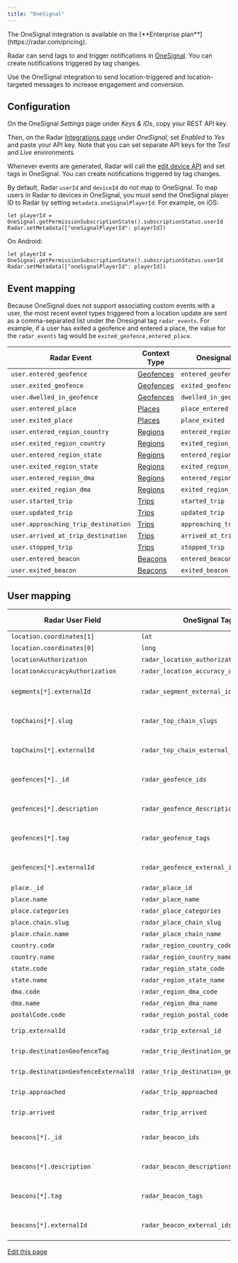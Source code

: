```yaml
---
title: "OneSignal"
---
```


<Info>
  The OneSignal integration is available on the [**Enterprise plan**](https://radar.com/pricing).
</Info>

Radar can send tags to and trigger notifications in [OneSignal](https://onesignal.com). You can create notifications triggered by tag changes.

Use the OneSignal integration to send location-triggered and location-targeted messages to increase engagement and conversion.

## Configuration

On the OneSignal _Settings_ page under _Keys & IDs_, copy your REST API key.

Then, on the Radar [Integrations page](https://radar.com/dashboard/integrations) under _OneSignal_, set _Enabled_ to _Yes_ and paste your API key. Note that you can set separate API keys for the _Test_ and _Live_ environments.

Whenever events are generated, Radar will call the [edit device API](https://documentation.onesignal.com/reference/edit-device) and set tags in OneSignal. You can create notifications triggered by tag changes.

By default, Radar `userId` and `deviceId` do not map to OneSignal. To map users in Radar to devices in OneSignal, you must send the OneSignal player ID to Radar by setting `metadata.oneSignalPlayerId`. For example, on iOS:

```
let playerId = OneSignal.getPermissionSubscriptionState().subscriptionStatus.userId
Radar.setMetadata(["oneSignalPlayerId": playerId])
```

On Android:

```
let playerId = OneSignal.getPermissionSubscriptionState().subscriptionStatus.userId
Radar.setMetadata(["oneSignalPlayerId": playerId])
```

## Event mapping

Because OneSignal does not support associating custom events with a user, the most recent event types triggered from a location update are sent as a comma-separated list under the Onesignal tag `radar_events`. For example, if a user has exited a geofence and entered a place, the value for the `radar_events` tag would be `exited_geofence,entered_place`.

| Radar Event                         | Context Type            | Onesignal Tag Value            |
| ----------------------------------- | ----------------------- | ------------------------------ |
| `user.entered_geofence`             | [Geofences](/geofences) | `entered_geofence`             |
| `user.exited_geofence`              | [Geofences](/geofences) | `exited_geofence`              |
| `user.dwelled_in_geofence`          | [Geofences](/geofences) | `dwelled_in_geofence`          |
| `user.entered_place`                | [Places](/places)       | `place_entered`                |
| `user.exited_place`                 | [Places](/places)       | `place_exited`                 |
| `user.entered_region_country`       | [Regions](/regions)     | `entered_region_country`       |
| `user.exited_region_country`        | [Regions](/regions)     | `exited_region_country`        |
| `user.entered_region_state`         | [Regions](/regions)     | `entered_region_state`         |
| `user.exited_region_state`          | [Regions](/regions)     | `exited_region_state`          |
| `user.entered_region_dma`           | [Regions](/regions)     | `entered_region_dma`           |
| `user.exited_region_dma`            | [Regions](/regions)     | `exited_region_dma`            |
| `user.started_trip`                 | [Trips](/trip-tracking) | `started_trip`                 |
| `user.updated_trip`                 | [Trips](/trip-tracking) | `updated_trip`                 |
| `user.approaching_trip_destination` | [Trips](/trip-tracking) | `approaching_trip_destination` |
| `user.arrived_at_trip_destination`  | [Trips](/trip-tracking) | `arrived_at_trip_destination`  |
| `user.stopped_trip`                 | [Trips](/trip-tracking) | `stopped_trip`                 |
| `user.entered_beacon`               | [Beacons](/beacons)     | `entered_beacon`               |
| `user.exited_beacon`                | [Beacons](/beacons)     | `exited_beacon`                |

## User mapping

| Radar User Field                     | OneSignal Tag Name                            | Type                     | Example Tag                  | Context Type                    |
| ------------------------------------ | --------------------------------------------- | ------------------------ | ---------------------------- | ------------------------------- |
| `location.coordinates[1]`            | `lat`                                         | number                   | `39.525665`                  |                                 |
| `location.coordinates[0]`            | `long`                                        | number                   | `-76.350663`                 |                                 |
| `locationAuthorization`              | `radar_location_authorization`                | string                   | `"GRANTED_FOREGROUND"`       |                                 |
| `locationAccuracyAuthorization`      | `radar_location_accuracy_authorization`       | string                   | `"FULL"`                     |                                 |
| `segments[*].externalId`             | `radar_segment_external_ids`                  | string (comma-separated) | `"starbucks-visitors"`       |                                 |
| `topChains[*].slug`                  | `radar_top_chain_slugs`                       | string (comma-separated) | `"starbucks"`                |                                 |
| `topChains[*].externalId`            | `radar_top_chain_external_ids`                | string (comma-separated) | `"123"`                      |                                 |
| `geofences[*]._id`                   | `radar_geofence_ids`                          | string (comma-separated) | `"5b2c0906f5874b001aecfd8e"` | [Geofences](/geofences)         |
| `geofences[*].description`           | `radar_geofence_descriptions`                 | string (comma-separated) | `"Store #123"`               | [Geofences](/geofences)         |
| `geofences[*].tag`                   | `radar_geofence_tags`                         | string (comma-separated) | `"store"`                    | [Geofences](/geofences)         |
| `geofences[*].externalId`            | `radar_geofence_external_ids`                 | string (comma-separated) | `"123"`                      | [Geofences](/geofences)         |
| `place._id`                          | `radar_place_id`                              | string                   | `"59302bcf8f27e8a156bd4f91"` | [Places](/places)               |
| `place.name`                         | `radar_place_name`                            | string                   | `"Starbucks"`                | [Places](/places)               |
| `place.categories`                   | `radar_place_categories`                      | string                   | `"coffee-shop"`              | [Places](/places)               |
| `place.chain.slug`                   | `radar_place_chain_slug`                      | string                   | `"starbucks"`                | [Places](/places)               |
| `place.chain.name`                   | `radar_place_chain_name`                      | string                   | `"Starbucks"`                | [Places](/places)               |
| `country.code`                       | `radar_region_country_code`                   | string                   | `"US"`                       | [Regions](/regions)             |
| `country.name`                       | `radar_region_country_name`                   | string                   | `"United States"`            | [Regions](/regions)             |
| `state.code`                         | `radar_region_state_code`                     | string                   | `"MD"`                       | [Regions](/regions)             |
| `state.name`                         | `radar_region_state_name`                     | string                   | `"Maryland"`                 | [Regions](/regions)             |
| `dma.code`                           | `radar_region_dma_code`                       | string                   | `"26"`                       | [Regions](/regions)             |
| `dma.name`                           | `radar_region_dma_name`                       | string                   | `"Baltimore"`                | [Regions](/regions)             |
| `postalCode.code`                    | `radar_region_postal_code`                    | string                   | `"21014"`                    | [Regions](/regions)             |
| `trip.externalId`                    | `radar_trip_external_id`                      | string                   | `"123"`                      | [Trip tracking](/trip-tracking) |
| `trip.destinationGeofenceTag`        | `radar_trip_destination_geofence_tag`         | string                   | `"store"`                    | [Trip tracking](/trip-tracking) |
| `trip.destinationGeofenceExternalId` | `radar_trip_destination_geofence_external_id` | string                   | `"123"`                      | [Trip tracking](/trip-tracking) |
| `trip.approached`                    | `radar_trip_approached`                       | boolean                  | `true`                       | [Trip tracking](/trip-tracking) |
| `trip.arrived`                       | `radar_trip_arrived`                          | boolean                  | `false`                      | [Trip tracking](/trip-tracking) |
| `beacons[*]._id`                     | `radar_beacon_ids`                            | string (comma-separated) | `"5b2c0906f5874b001aecfd8f"` | [Beacons](/beacons)             |
| `beacons[*].description`             | `radar_beacon_descriptions`                   | string (comma-separated) | `"Store #123 - Drive-Thru"`  | [Beacons](/beacons)             |
| `beacons[*].tag`                     | `radar_beacon_tags`                           | string (comma-separated) | `"drive-thru"`               | [Beacons](/beacons)             |
| `beacons[*].externalId`              | `radar_beacon_external_ids`                   | string (comma-separated) | `"123"`                      | [Beacons](/beacons)             |

[Edit this page](https://github.com/radarlabs/docs/edit/main/docs/integrations/onesignal.mdx)
